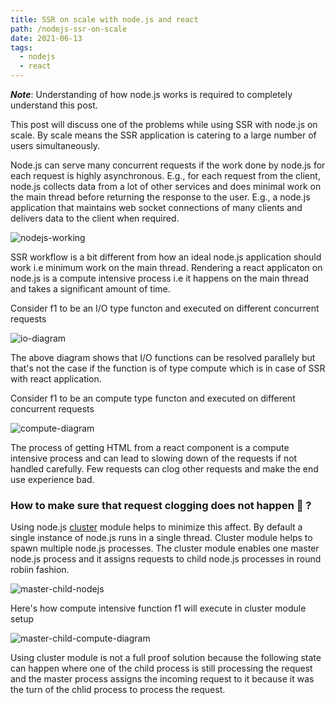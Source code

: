 ```yaml
---
title: SSR on scale with node.js and react
path: /nodejs-ssr-on-scale
date: 2021-06-13
tags:
  - nodejs
  - react
---
```


___Note___: Understanding of how node.js works is required to completely understand this post. 

This post will discuss one of the problems while using SSR with node.js on scale. By scale means the SSR application is catering to a large number of users simultaneously.

Node.js can serve many concurrent requests if the work done by node.js for each request is highly asynchronous. E.g., for each request from the client, node.js collects data from a lot of other services and does minimal work on the main thread before returning the response to the user. E.g., a node.js application that maintains web socket connections of many clients and delivers data to the client when required.

![nodejs-working](./../images/nodejs-perf-scale/nodejs-working.jpg)

SSR workflow is a bit different from how an ideal node.js application should work i.e minimum work on the main thread. Rendering a react applicaton on node.js is a compute intensive process i.e it happens on the main thread and takes a significant amount of time.

Consider f1 to be an I/O type functon and executed on different concurrent requests

![io-diagram](./../images/nodejs-perf-scale/io-diagram.jpg)

The above diagram shows that I/O functions can be resolved parallely but that's not the case if the function is of type compute which is in case of SSR with react application.

Consider f1 to be an compute type functon and executed on different concurrent requests

![compute-diagram](./../images/nodejs-perf-scale/compute-diagram.jpg)

The process of getting HTML from a react component is a compute intensive process and can lead to slowing down of the requests if not handled carefully. Few requests can clog other requests and make the end use experience bad.


### How to make sure that request clogging does not happen 🤔 ?

Using node.js [cluster](https://nodejs.org/api/cluster.html#cluster_cluster) module helps to minimize this affect. By default a single instance of node.js runs in a single thread. Cluster module helps to spawn multiple node.js processes. The cluster module enables one master node.js process and it assigns requests to child node.js processes in round robiin fashion.

![master-child-nodejs](./../images/nodejs-perf-scale/master-child-nodejs.jpg)

Here's how compute intensive function f1 will execute in cluster module setup

![master-child-compute-diagram](./../images/nodejs-perf-scale/master-child-compute-diagram.jpg)

Using cluster module is not a full proof solution because the following state can happen where one of the child process is still processing the request and the master process assigns the incoming request to it because it was the turn of the chlid process to process the request.

<!-- add the diagram of the state that can happen due to round robin processing -->

<!-- add the diagram of the state that ideally should happen -->

<!-- how to achieve the ideal state -->
